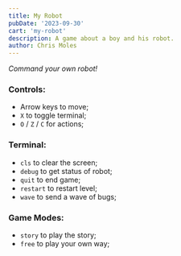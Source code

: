 ```yaml
---
title: My Robot
pubDate: '2023-09-30'
cart: 'my-robot'
description: A game about a boy and his robot.
author: Chris Moles
---
```


_Command your own robot!_

### Controls:

- Arrow keys to move;
- `X` to toggle terminal;
- `O` / `Z` / `C` for actions;

### Terminal:

- `cls` to clear the screen;
- `debug` to get status of robot;
- `quit` to end game;
- `restart` to restart level;
- `wave` to send a wave of bugs;

### Game Modes:

- `story` to play the story;
- `free` to play your own way;

